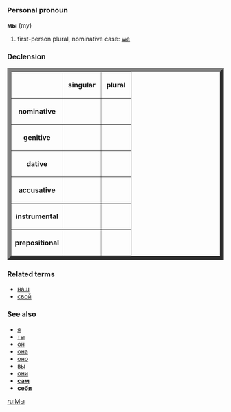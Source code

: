 =={{ru}}==
===Personal pronoun===
'''мы''' (my)

# first-person plural, nominative case: [[we]]

===Declension===
<table border="9">
<tr><th></th><th>&nbsp;singular&nbsp;</th><th>&nbsp;plural&nbsp;</th></tr>
<tr><th>nominative</th><td>&nbsp;{{IPA|[[я]]}}&nbsp;</td><td>&nbsp;{{IPA|мы}}&nbsp;</td></tr>
<tr><th>genitive</th><td>&nbsp;{{IPA|меня́}}&nbsp;</td><td>&nbsp;{{IPA|нас}}&nbsp;</td></tr>
<tr><th>dative</th><td>&nbsp;{{IPA|мне}}&nbsp;</td><td>&nbsp;{{IPA|нам}}&nbsp;</td></tr>
<tr><th>accusative</th><td>&nbsp;{{IPA|меня́}}&nbsp;</td><td>&nbsp;{{IPA|нас}}&nbsp;</td></tr>
<tr><th>instrumental</th><td>&nbsp;{{IPA|мной / мно́ю}}&nbsp;</td><td>&nbsp;{{IPA|на́ми}}&nbsp;</td></tr>
<tr><th>prepositional</th><td>&nbsp;{{IPA|мне}}&nbsp;</td><td>&nbsp;{{IPA|нас}}&nbsp;</td></tr>
</table>

===Related terms===
*[[наш]]
*[[свой]]

===See also===
*[[я]]
*[[ты]]
*[[он]]
*[[она]]
*[[оно]]
*[[вы]]
*[[они]]
*'''[[сам]]'''
*'''[[себя]]'''

[[ru:Мы]]